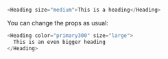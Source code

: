 ```typescript jsx
<Heading size="medium">This is a heading</Heading>
```

You can change the props as usual:

```typescript jsx
<Heading color="primary300" size="large">
  This is an even bigger heading
</Heading>
```
